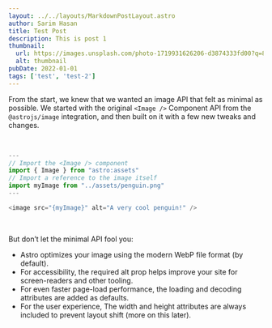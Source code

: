 ```yaml
---
layout: ../../layouts/MarkdownPostLayout.astro
author: Sarim Hasan
title: Test Post
description: This is post 1
thumbnail:
  url: https://images.unsplash.com/photo-1719931626206-d3874333fd00?q=80&w=2070&auto=format&fit=crop&ixlib=rb-4.0.3&ixid=M3wxMjA3fDB8MHxwaG90by1wYWdlfHx8fGVufDB8fHx8fA%3D%3D
  alt: thumbnail
pubDate: 2022-01-01
tags: ['test', 'test-2']
---
```



From the start, we knew that we wanted an image API that felt as minimal as possible. We started with the original `<Image />` Component API from the `@astrojs/image` integration, and then built on it with a few new tweaks and changes.

<br />

```js del={2} ins={4} title="my-js-file"
---
// Import the <Image /> component
import { Image } from "astro:assets"
// Import a reference to the image itself
import myImage from "../assets/penguin.png"
---

<image src="{myImage}" alt="A very cool penguin!" />
```

<br />

But don’t let the minimal API fool you:

- Astro optimizes your image using the modern WebP file format (by default).
- For accessibility, the required alt prop helps improve your site for screen-readers and other tooling.
- For even faster page-load performance, the loading and decoding attributes are added as defaults.
- For the user experience, The width and height attributes are always included to prevent layout shift (more on this later).
